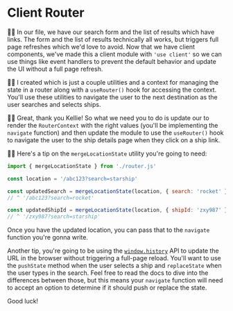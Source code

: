 # Client Router

<EpicVideo url="https://www.epicreact.dev/workshops/react-server-components/client-router" />

👨‍💼 In our <InlineFile file="ui/ship-search.js" /> file, we have our search form
and the list of results which have links. The form and the list of results
technically all works, but triggers full page refreshes which we'd love to
avoid. Now that we have client components, we've made this a client module with
`'use client'` so we can use things like event handlers to prevent the default
behavior and update the UI without a full page refresh.

🧝‍♂️ I created <InlineFile file="ui/router.js" /> which is just a couple
utilities and a context for managing the state in a router along with a
`useRouter()` hook for accessing the context. You'll use these utilities to
navigate the user to the next destination as the user searches and selects
ships.

👨‍💼 Great, thank you Kellie! So what we need you to do is update
our <InlineFile file="ui/index.js" /> to render the `RouterContext`
with the right values (you'll be implementing the `navigate` function) and then
update the <InlineFile file="ui/ship-search.js" /> module to use the
`useRouter()` hook to navigate the user to the ship details page when they click
on a ship link.

🧝‍♂️ Here's a tip on the `mergeLocationState` utility you're going to need:

```js
import { mergeLocationState } from './router.js'

const location = '/abc123?search=starship'

const updatedSearch = mergeLocationState(location, { search: 'rocket' })
// ^ '/abc123?search=rocket'

const updatedShipId = mergeLocationState(location, { shipId: 'zxy987' })
// ^ '/zxy987?search=starship'
```

Once you have the updated location, you can pass that to the `navigate` function
you're gonna write.

Another tip, you're going to be using the
[`window.history`](https://developer.mozilla.org/en-US/docs/Web/API/History) API
to update the URL in the browser without triggering a full-page reload. You'll
want to use the `pushState` method when the user selects a ship and
`replaceState` when the user types in the search. Feel free to read the docs to
dive into the differences between those, but this means your `navigate` function
will need to accept an option to determine if it should push or replace the
state.

Good luck!
